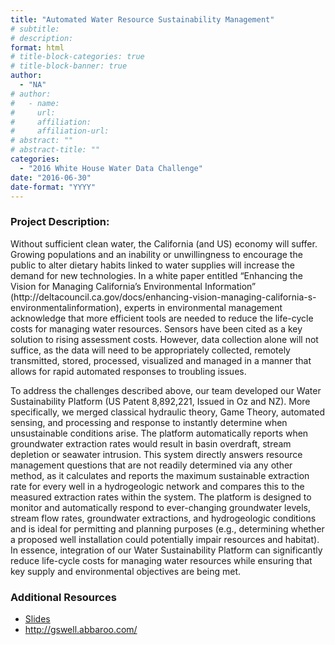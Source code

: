 ```yaml
---
title: "Automated Water Resource Sustainability Management"
# subtitle: 
# description: 
format: html
# title-block-categories: true
# title-block-banner: true
author: 
  - "NA"
# author:
#   - name: 
#     url: 
#     affiliation: 
#     affiliation-url:
# abstract: ""
# abstract-title: ""
categories: 
  - "2016 White House Water Data Challenge"
date: "2016-06-30"
date-format: "YYYY"
---
```


<!-- COMMENT
## params_NOTUSED-proj_title

#### Year: params_NOTUSED-year

#### Topics: params_NOTUSED-topics

#### Awards: params_NOTUSED-awards

#### Team Members: params_NOTUSED-team_members
UNCOMMENT -->

### Project Description:

Without sufficient clean water, the California (and US) economy will suffer. Growing populations and an inability or unwillingness to encourage the public to alter dietary habits linked to water supplies will increase the demand for new technologies. In a white paper entitled “Enhancing the Vision for Managing California’s Environmental Information” (http://deltacouncil.ca.gov/docs/enhancing-vision-managing-california-s-environmentalinformation), experts in environmental management acknowledge that more efficient tools are needed to reduce the life-cycle costs for managing water resources. Sensors have been cited as a key solution to rising assessment costs. However, data collection alone will not suffice, as the data will need to be appropriately collected, remotely transmitted, stored, processed, visualized and managed in a manner that allows for rapid automated responses to troubling issues.

To address the challenges described above, our team developed our Water Sustainability Platform (US Patent 8,892,221, Issued in Oz and NZ). More specifically, we merged classical hydraulic theory, Game Theory, automated sensing, and processing and response to instantly determine when unsustainable conditions arise. The platform automatically reports when groundwater extraction rates would result in basin overdraft, stream depletion or seawater intrusion. This system directly answers resource management questions that are not readily determined via any other method, as it calculates and reports the maximum sustainable extraction rate for every well in a hydrogeologic network and compares this to the measured extraction rates within the system. The platform is designed to monitor and automatically respond to ever-changing groundwater levels, stream flow rates, groundwater extractions, and hydrogeologic conditions and is ideal for permitting and planning purposes (e.g., determining whether a proposed well installation could potentially impair resources and habitat). In essence, integration of our Water Sustainability Platform can significantly reduce life-cycle costs for managing water resources while ensuring that key supply and environmental objectives are being met.

### Additional Resources

- [Slides](https://drive.google.com/open?id=0B5n4IeHrVBinRllSY004WFd4X0U)
- <http://gswell.abbaroo.com/>
